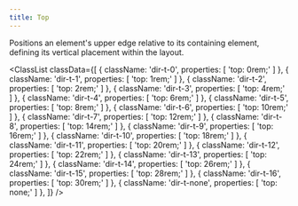 ```yaml
---
title: Top
---
```



Positions an element's upper edge relative to its containing element, defining its vertical placement within the layout.

<ClassList
  classData={[
    {
      className: 'dir-t-0',
      properties: [
        'top: 0rem;'
      ]
    },
    {
      className: 'dir-t-1',
      properties: [
        'top: 1rem;'
      ]
    },
    {
      className: 'dir-t-2',
      properties: [
        'top: 2rem;'
      ]
    },
    {
      className: 'dir-t-3',
      properties: [
        'top: 4rem;'
      ]
    },
    {
      className: 'dir-t-4',
      properties: [
        'top: 6rem;'
      ]
    },
    {
      className: 'dir-t-5',
      properties: [
        'top: 8rem;'
      ]
    },
    {
      className: 'dir-t-6',
      properties: [
        'top: 10rem;'
      ]
    },
    {
      className: 'dir-t-7',
      properties: [
        'top: 12rem;'
      ]
    },
    {
      className: 'dir-t-8',
      properties: [
        'top: 14rem;'
      ]
    },
    {
      className: 'dir-t-9',
      properties: [
        'top: 16rem;'
      ]
    },
    {
      className: 'dir-t-10',
      properties: [
        'top: 18rem;'
      ]
    },
    {
      className: 'dir-t-11',
      properties: [
        'top: 20rem;'
      ]
    },
    {
      className: 'dir-t-12',
      properties: [
        'top: 22rem;'
      ]
    },
    {
      className: 'dir-t-13',
      properties: [
        'top: 24rem;'
      ]
    },
    {
      className: 'dir-t-14',
      properties: [
        'top: 26rem;'
      ]
    },
    {
      className: 'dir-t-15',
      properties: [
        'top: 28rem;'
      ]
    },
    {
      className: 'dir-t-16',
      properties: [
        'top: 30rem;'
      ]
    },
    {
      className: 'dir-t-none',
      properties: [
        'top: none;'
      ]
    },
  ]}
/>